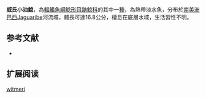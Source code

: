 {{Speciesbox
| name = 威氏小油鯰
| image = 
| image_width = 250px
| status = NE
| status_system = IUCN3.1
| genus = Pimelodella
| species = witmeri
| authority = [[Fowler|Fowler]], 1941
| synonyms = 
}}

'''威氏小油鯰'''，為[[輻鰭魚綱|輻鰭魚綱]][[鯰形目|鯰形目]][[鼬鯰科|鼬鯰科]]的其中一[[種|種]]，為熱帶淡水魚，分布於[[南美洲|南美洲]][[巴西|巴西]]Jaguaribe河流域，體長可達16.8公分，棲息在底層水域，生活習性不明。

==参考文献==
*{{FishBase_species|genus=Pimelodella|species=witmeri|year=2015|month=7}}

== 扩展阅读 ==
{{refbegin}}
{{wikispecies-inline|Pimelodella witmeri|威氏小油鯰}}
{{refend}}
{{Taxonbar|from=Q5839283}}

[[Category:小油鯰屬|witmeri]]
